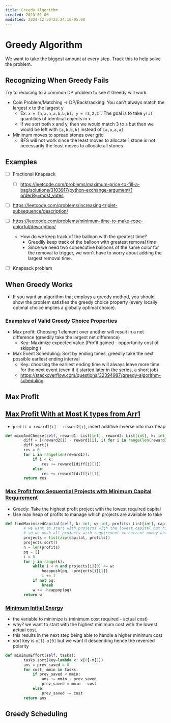 ```yaml
---
title: Greedy Algorithm
created: 2023-01-06
modified: 2024-12-30T22:24:10-05:00
---
```

# Greedy Algorithm
We want to take the biggest amount at every step. Track this to help solve the problem.
## Recognizing When Greedy Fails

<CustomCallout type="tip" title="tip">Try to reducing to a common DP problem to see if Greedy will work.</CustomCallout>

- Coin Problem/Matching -> DP/Backtracking: You can't always match the largest x to the largest y
	- Ex: `x = [a,a,a,a,b,b,b], y = [3,2,2]`. The goal is to take `y[i]` quantities of identical objects in x 
	- If we sort both x and y, then we would match 3 to `a` but then we would be left with `[a,b,b,b]` instead of `[a,a,a,a]`
- Minimum moves to spread stones over grid
	- BFS will not work since the least moves to allocate 1 stone is not necessarily the least moves to allocate all stones
## Examples

- [ ] Fractional Knapsack
	- [ ] https://leetcode.com/problems/maximum-price-to-fill-a-bag/solutions/3103917/python-exchange-argument/?orderBy=most_votes

- [ ] https://leetcode.com/problems/increasing-triplet-subsequence/description/
- [ ] https://leetcode.com/problems/minimum-time-to-make-rope-colorful/description/
	- How do we keep track of the balloon with the greatest time?
		- Greedily keep track of the balloon with greatest removal time
		- Since we need two consecutive balloons of the same color for the removal to trigger, we won't have to worry about adding the largest removal time.
- [ ] Knapsack problem


## When Greedy Works
- If you want an algorithm that employs a greedy method, you should show the problem satisfies the greedy choice property (every locally optimal choice implies a globally optimal choice).
### Examples of Valid Greedy Choice Properties
- Max profit: Choosing 1 element over another will result in a net difference (greedily take the largest net difference)
	- Key: Maximize expected value (Profit gained - opportunity cost of skipping )
- Max Event Scheduling: Sort by ending times, greedily take the next possible earliest ending interval
	- Key: choosing the earliest ending time will always leave more time for the next event (even if it started later in the series, a short job) 
	- https://stackoverflow.com/questions/32394987/greedy-algorithm-scheduling
## Max Profit

## [Max Profit With at Most K types from Arr1](https://leetcode.com/problems/mice-and-cheese/)
- `profit = reward1[i] - reward2[i]`, insert additive inverse into max heap

```python
def miceAndCheese(self, reward1: List[int], reward2: List[int], k: int) -> int:
        diff = [(reward2[i] - reward1[i], i) for i in range(len(reward1))]
        diff.sort()
        res = 0
        for i in range(len(reward1)):
            if i < k:
                res += reward1[diff[i][1]]
            else:
                res += reward2[diff[i][1]]
        return res
```
### [Max Profit from Sequential Projects with Minimum Capital Requirement](https://leetcode.com/problems/ipo/description)
- Greedy: Take the highest profit project with the lowest required capital
- Use max heap of profits to manage which projects are available to take 
```python
def findMaximizedCapital(self, k: int, w: int, profits: List[int], capital: List[int]) -> int:
        # we want to start with projects with the lowest capital but highest profits
        # so we push all projects with requirement <= current money onto a maxheap
        projects = list(zip(capital, profits))
        projects.sort()
        n = len(profits)
        pq = []
        i = 0
        for j in range(k):
            while i < n and projects[i][0] <= w:
                heappush(pq, -projects[i][1])
                i += 1
            if not pq:
                break
            w += -heappop(pq)
        return w
```

### [Minimum Initial Energy](https://leetcode.com/problems/minimum-initial-energy-to-finish-tasks/)
- the variable to minimize is (minimum cost required - actual cost)
-  why? we want to start with the highest minimum cost with the lowest actual cost. 
-  this results in the next step being able to handle a higher minimum cost
-  sort key is `x[1]-x[0]` but we want it descending hence the reversed polarity
```python
def minimumEffort(self, tasks):
        tasks.sort(key=lambda x: x[0]-x[1])
        ans = prev_saved = 0
        for cost, mmin in tasks:
            if prev_saved < mmin:
                ans += mmin - prev_saved
                prev_saved = mmin - cost
            else: 
                prev_saved -= cost
        return ans
```
## Greedy Scheduling
